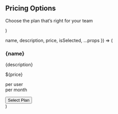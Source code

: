   <Section py="8|12|16|24" {...props}>
    <Container>
      <Flexbox flexDirection="column" textAlign="center">
        <H2 m="0">Pricing Options</H2>
        <P fontSize="2xl" mt="4">
          Choose the plan that’s right for your team
        </P>
      </Flexbox>
      <Grid
        col="null|2|2|3"
        mt="6|10"
        borderTop="5px solid"
        borderTopColor="primary"
      >
        <PricingItem
          name="Basic"
          price="49"
          description="For small and medium-sized businesses"
        />
        <PricingItem
          name="Plus"
          price="99"
          description="For larger businesses with advanced administration tools"
          isSelected
        />
        <PricingItem
          name="Custom"
          price="199"
          description="For very large businesses in highly regulated industries"
        />
      </Grid>
    </Container>
  </Section>
)

  name,
  description,
  price,
  isSelected,
  ...props
}) => (
  <Div
    bg={isSelected ? "muted" : "background"}
    textAlign="center"
    borderWidth="1px"
    px="4|4|8|10"
    py="8|8|12"
    {...props}
  >
    <H3 m="0">{name}</H3>
    <P>{description}</P>
    <Flexbox mt="6|8" justifyContent="center">
      <P m="0" fontSize="6xl" fontWeight="semibold">
        ${price}
      </P>
      <P fontSize="xs" m="0" ml="4">
        per user <Br /> per month
      </P>
    </Flexbox>
    <Button
      variant={isSelected ? "primary" : "outlinePrimary"}
      mt="6|8"
      w="100%"
    >
      Select Plan
    </Button>
  </Div>
)
